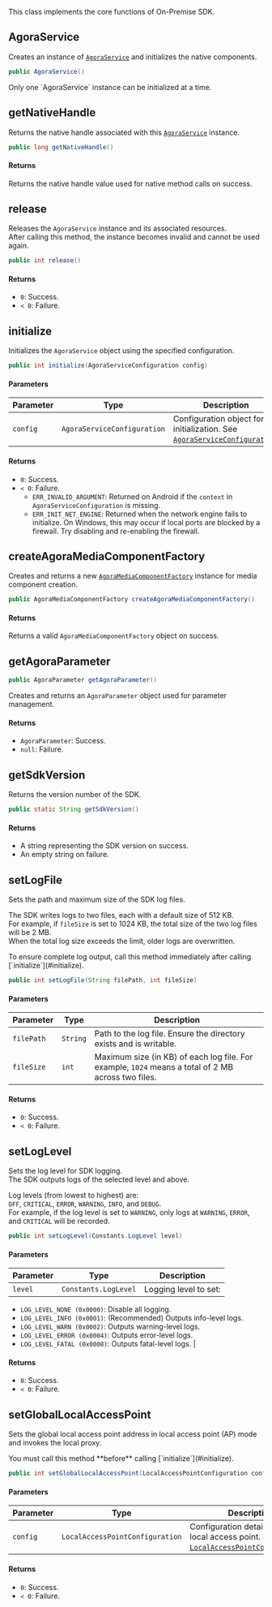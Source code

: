 This class implements the core functions of On-Premise SDK.

## AgoraService

Creates an instance of [`AgoraService`](agora-service) and initializes the native components.

```java
public AgoraService()
```
<Admonition type="info" info="info">
Only one `AgoraService` instance can be initialized at a time.
</Admonition>

## getNativeHandle

Returns the native handle associated with this [`AgoraService`](agora-service) instance.

```java
public long getNativeHandle()
```

#### Returns

Returns the native handle value used for native method calls on success.

## release

Releases the `AgoraService` instance and its associated resources.  
After calling this method, the instance becomes invalid and cannot be used again.

```java
public int release()
```

#### Returns

- `0`: Success.  
- `< 0`: Failure.

## initialize

Initializes the `AgoraService` object using the specified configuration.

```java
public int initialize(AgoraServiceConfiguration config)
```

#### Parameters

| Parameter | Type                        | Description |
|----------|-----------------------------|-------------|
| `config` | `AgoraServiceConfiguration` | Configuration object for initialization. See [`AgoraServiceConfiguration`](struct#agoraserviceconfiguration). |

#### Returns

- `0`: Success.  
- `< 0`: Failure.
  - `ERR_INVALID_ARGUMENT`: Returned on Android if the `context` in `AgoraServiceConfiguration` is missing.
  - `ERR_INIT_NET_ENGINE`: Returned when the network engine fails to initialize. On Windows, this may occur if local ports are blocked by a firewall. Try disabling and re-enabling the firewall.


## createAgoraMediaComponentFactory

Creates and returns a new [`AgoraMediaComponentFactory`](agora-media-component-factory) instance for media component creation.

```java
public AgoraMediaComponentFactory createAgoraMediaComponentFactory()
```

#### Returns

Returns a valid `AgoraMediaComponentFactory` object on success.

## getAgoraParameter

```java
public AgoraParameter getAgoraParameter()
```

Creates and returns an `AgoraParameter` object used for parameter management.

#### Returns

- `AgoraParameter`: Success.  
- `null`: Failure.

## getSdkVersion

Returns the version number of the SDK.

```java
public static String getSdkVersion()
```

#### Returns

- A string representing the SDK version on success.  
- An empty string on failure.

## setLogFile


Sets the path and maximum size of the SDK log files.

The SDK writes logs to two files, each with a default size of 512 KB.  
For example, if `fileSize` is set to 1024 KB, the total size of the two log files will be 2 MB.  
When the total log size exceeds the limit, older logs are overwritten.

<Admonition type="info" info="info">
To ensure complete log output, call this method immediately after calling [`initialize`](#initialize).
</Admonition>

```java
public int setLogFile(String filePath, int fileSize)
```

#### Parameters

| Parameter   | Type     | Description |
|-------------|----------|-------------|
| `filePath`  | `String` | Path to the log file. Ensure the directory exists and is writable. |
| `fileSize`  | `int`    | Maximum size (in KB) of each log file. For example, `1024` means a total of 2 MB across two files. |

#### Returns

- `0`: Success.  
- `< 0`: Failure.

## setLogLevel

Sets the log level for SDK logging.  
The SDK outputs logs of the selected level and above.

Log levels (from lowest to highest) are:  
`OFF`, `CRITICAL`, `ERROR`, `WARNING`, `INFO`, and `DEBUG`.  
For example, if the log level is set to `WARNING`, only logs at `WARNING`, `ERROR`, and `CRITICAL` will be recorded.


```java
public int setLogLevel(Constants.LogLevel level)
```

#### Parameters

| Parameter | Type                 | Description |
|-----------|----------------------|-------------|
| `level`   | `Constants.LogLevel` | Logging level to set:  
- `LOG_LEVEL_NONE (0x0000)`: Disable all logging.  
- `LOG_LEVEL_INFO (0x0001)`: (Recommended) Outputs info-level logs.  
- `LOG_LEVEL_WARN (0x0002)`: Outputs warning-level logs.  
- `LOG_LEVEL_ERROR (0x0004)`: Outputs error-level logs.  
- `LOG_LEVEL_FATAL (0x0008)`: Outputs fatal-level logs. |

#### Returns

- `0`: Success.  
- `< 0`: Failure.

## setGlobalLocalAccessPoint

Sets the global local access point address in local access point (AP) mode and invokes the local proxy.

<Admonition type="info" info="info">
You must call this method **before** calling [`initialize`](#initialize).
</Admonition>

```java
public int setGlobalLocalAccessPoint(LocalAccessPointConfiguration config)
```

#### Parameters

| Parameter | Type                          | Description |
|-----------|-------------------------------|-------------|
| `config`  | `LocalAccessPointConfiguration` | Configuration details of the local access point. See [`LocalAccessPointConfiguration`](struct#localaccesspointconfiguration). |

#### Returns

- `0`: Success.  
- `< 0`: Failure.
